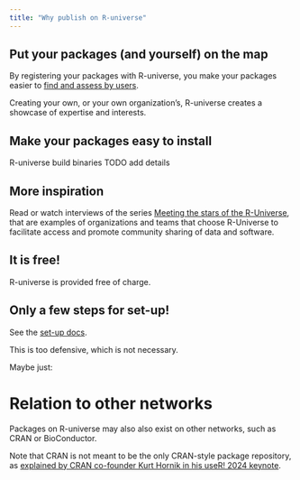 ```yaml
---
title: "Why publish on R-universe"
---
```


## Put your packages (and yourself) on the map

By registering your packages with R-universe, you make your packages easier to [find and assess by users](/browse/get-started.html).

Creating your own, or your own organization's, R-universe creates a showcase of expertise and interests.

## Make your packages easy to install

R-universe build binaries TODO add details

## More inspiration

Read or watch interviews of the series [Meeting the stars of the R-Universe](https://ropensci.org/blog/2023/11/06/r-universe-stars-finale/), that are examples of organizations and teams that choose R-Universe to facilitate access and promote community sharing of data and software.

## It is free!

R-universe is provided free of charge.

## Only a few steps for set-up!

See the [set-up docs](/publish/set-up.html).



This is too defensive, which is not necessary.

Maybe just:

# Relation to other networks

Packages on R-universe may also also exist on other networks, such as CRAN or BioConductor.

Note that CRAN is not meant to be the only CRAN-style package repository, as [explained by CRAN co-founder Kurt Hornik in his useR! 2024 keynote](https://static.sched.com/hosted_files/userconf2024/41/user2024_CRAN.pdf#page=8).



